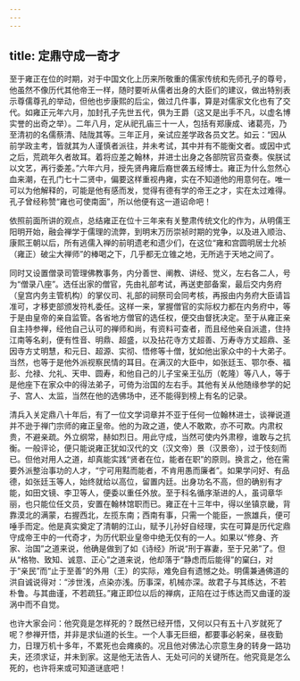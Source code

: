 ```yaml
---
---
---
```

title: 定鼎守成一奇才
---




至于雍正在位的时期，对于中国文化上历来所敬重的儒家传统和先师孔子的尊号，他虽然不像历代其他帝王一样，随时要听从儒者出身的大臣们的建议，做出特别表示尊儒尊孔的举动，但他也步康熙的后尘，做过几件事，算是对儒家文化也有了交代。如雍正元年六月，加封孔子先世五代，俱为王爵（这又是出手不凡，以虚名博实誉的出奇之举）。二年八月，定从祀孔庙三十一人，包括有郑康成、诸葛亮，乃至清初的名儒蔡清、陆陇其等。三年正月，亲试应差学政各员文艺。如云：“因从前学政主考，皆就其为人谨慎者派往，并未考试，其中并有不能衡文者。或因中式之后，荒疏年久者故耳。着将应差之翰林，并进士出身之各部院官员查奏。俟朕试以文艺，再行委差。”六年六月，授先贤冉雍后裔世袭五经博士。雍正为什么忽然心血来潮，在孔门七十二贤中，偏要这样重视冉雍，实在不知道他的用意何在。唯一可以为他解释的，可能是他有感而发，觉得有德有学的帝王之才，实在太过难得。孔子曾经称赞“雍也可使南面”，所以他便有这一道诏命吧！

依照前面所讲的观点，总结雍正在位十三年来有关整肃传统文化的作为，从明儒王阳明开始，融会禅学于儒理的流弊，到明末万历崇祯时期的党争，以及进入顺治、康熙王朝以后，所有逃儒入禅的前明遗老和遗少们，在这位“雍和宫圆明居士允祯（雍正）破尘大禅师”的棒喝之下，几乎都无立锥之地，无所逃于天地之间了。

同时又设置僧录司管理佛教事务，内分善世、阐教、讲经、觉义，左右各二人，号为“僧录八座”。选任出家的僧官，先由礼部考试，再送吏部备案，最后交内务府（皇宫内务主管机构）的掌仪司、礼部的祠祭司会同考核，再报由内务府大臣请旨准可，才移吏部颁发符札委任。这样一来，掌握僧官的实际权力都在内务府中，等于是由皇帝的亲自监管。各省地方僧官的选任权，便交由督抚决定。至于从雍正亲自主持参禅，经他自己认可的禅师和尚，有资料可查者，而且经他亲自派遣，住持江南等名刹，便有性音、明鼎、超盛，以及拈花寺方丈超善、万寿寺方丈超鼎、圣因寺方丈明慧，和元日、超源、实彻、悟修等十僧，犹如他出家众中的十大弟子。当然，也等于是他外派视察民情的耳目。在满汉的大臣中，如张廷玉、鄂尔泰、福彭、允禄、允礼、天申、圆寿，和他自己的儿子宝亲王弘历（乾隆）等八人，等于是他座下在家众中的得法弟子，可倚为治国的左右手。其他有关从他随缘参学的妃子、宫人、太监，当然在他的选佛场中，还不能得到榜上有名的记录。

清兵入关定鼎八十年后，有了一位文学词章并不亚于任何一位翰林进士，谈禅说道并不逊于禅门宗师的雍正皇帝。他的为政之道，使人不敢欺，亦不可欺。内肃权贵，不避亲疏。外立纲常，赫如烈日。用此守成，当然可使内外肃穆，谁敢与之抗衡。一般评论，便只能说雍正犹如汉代的文（汉文帝）景（汉景帝），过于忮刻而已。但他对用人之道，却真能实践“贤者在位，能者在职”的原则。换言之，他在需要外派整治事功的人才，“宁可用黠而能者，不肯用愚而廉者”。如果学问好、有品德，如张廷玉等人，始终就给以高位，留置内廷。出身功名不高，但的确别有才能，如田文镜、李卫等人，便委以重任外放。至于科名循序渐进的人，虽词章华丽，也只能位任文员，安置在翰林馆职而已。雍正在十三年中，得以坐镇京畿，背靠漠北的满蒙，右握西北，左揽东南；西南有事，只需一个能臣，一旅雄兵，便可唾手而定。他是真实奠定了清朝的江山，赋予儿孙好自经理，实在可算是历代定鼎守成帝王中的一代奇才，为历代职业皇帝中绝无仅有的一人。如果以“修身、齐家、治国”之道来说，他确是做到了如《诗经》所说“刑于寡妻，至于兄弟”了。但从“格物、致知、诚意、正心”之道来说，他却落于“静虑而后能得”的窠臼，对于“亲民”而“止于至善”的外用（王）的实际，难免自有遗憾之处。明儒兼通佛道的洪自诚说得对：“涉世浅，点染亦浅。历事深，机械亦深。故君子与其练达，不若朴鲁。与其曲谨，不若疏狂。”雍正即位以后的禅病，正陷在过于练达而又曲谨的漩涡中而不自觉。

也许大家会问：他究竟是怎样死的？既然已经开悟，又何以只有五十八岁就死了呢？参禅开悟，并非是求仙道的长生。一个人事无巨细，都要事必躬亲，昼夜勤力，日理万机十多年，不累死也会瘫痪的。况且他对佛法心宗意生身的转身一路功夫，还须求证，并未到家。这是他无法告人、无处可问的关键所在。他究竟是怎么死的，也许将来或可知道谜底吧！